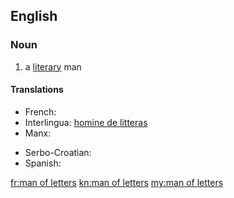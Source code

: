 ==English==

===Noun===
{{en-noun|sg=[[man]] [[of]] [[letter]]s|men of letters}}

# a [[literary]] man

====Translations====
{{trans-top|a literary man}}
* French: {{t+|fr|homme de lettres}}
* Interlingua: [[homine de litteras]]
* Manx: {{t-|gv|dooinney lettyraght|m}}
{{trans-mid}}
* Serbo-Croatian: {{t|sh|književnik|m}}
* Spanish: {{t-|es|hombre de letras}}
{{trans-bottom}}

[[fr:man of letters]]
[[kn:man of letters]]
[[my:man of letters]]